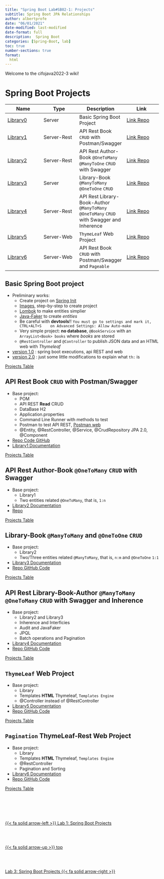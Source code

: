```yaml
---
title: "Spring Boot Lab#SB02-1: Projects"
subtitle: Spring Boot JPA Relationships
author: albertprofe
date: "06/01/2021"
date-modified: last-modified
date-format: full
description:  Spring Boot
categories: [Spring-Boot, lab]
toc: true
number-sections: true
format:
  html
---
```


Welcome to the cifojava2022-3 wiki!

# Spring Boot Projects


::: {.column-page-right}

| Name | Type | Description | Link |
| ------------- | ------------- | ------------- | -------------
|  [Library0](#basic-spring-boot-project)  | Server | Basic Spring Boot Project | [Link Repo](https://github.com/AlbertProfe/cifojava2022-3/wiki#0-basic-spring-boot-project) |
|  [Library1](#api-rest-book-crud-with-postmanswagger)  | Server-Rest | API Rest Book `CRUD` with Postman/Swagger| [Link Repo](https://github.com/AlbertProfe/cifojava2022-3/wiki/Library1:-API-Rest-Book-CRUD-with-Postman-Swagger) |
|  [Library2](#api-rest-author-book-onetomany-crud-with-swagger)  | Server-Rest | API Rest Author-Book `@OneToMany` `@ManyToOne` `CRUD` with Swagger  | [Link Repo](https://github.com/AlbertProfe/cifojava2022-3/wiki/Library2:-API-Rest-Author-Book-@OneToMany-CRUD-with-Swagger) |
|  [Library3](#library-book-manytomany-and-onetoone-crud)  | Server | Library-Book `@ManyToMany` `@OneToOne` `CRUD` | [Link Repo](https://github.com/AlbertProfe/cifojava2022-3/wiki/Library3:-API-Rest-Library-Book-@ManyToMany-@OneToOne-CRUD-with-Swagger) |
|  [Library4](#api-rest-library-book-author-manytomany-onetomany-crud-with-swagger-and-inherence)  | Server-Rest | API Rest Library-Book-Author `@ManyToMany` `@OneToMany` `CRUD` with Swagger and Inherence | [Link Repo]() |
|  [Library5](#thymeleaf-web-project)  | Server-Web | `ThymeLeaf` Web Project | [Link Repo](https://github.com/AlbertProfe/cifojava2022-3/tree/master/library5) |
|  [Library6](#pagination-thymeleaf-rest-web-project)  | Server-Web |  API Rest Book `CRUD` with Postman/Swagger and `Pageable` | [Link Repo](https://github.com/AlbertProfe/cifojava2022-3/tree/90d819e54ebbd95d85243ef74040638798bb1b62/library6) |

:::

## Basic Spring Boot project

* Preliminary works:
  * Create project on [Spring Init](https://start.spring.io/)
  * [Images](https://drive.google.com/drive/folders/1H054CjFFY5EIHlBP7T08s2HilS8RnnHR?usp=sharing), step-by-step to create project
  * [Lombok](https://projectlombok.org/) to make entities simplier
  * [Java-Faker](https://github.com/DiUS/java-faker) to create _entities_
  * Be careful with **devtools**!!
    `You must go to settings and mark it, CTRL+ALT+S
     on Advanced Settings: Allow Auto-make`
  * Very simple project: **no database**, `@BookService` with an `ArrayList<Book> books` where _books_ are stored
  * `@RestController` and `@Controller` to publish JSON data and an HTML web with _Thymeleaf_

* [version 1.0](https://github.com/AlbertProfe/cifojava2022-3/tree/d9af131064c4c47ef9797c09e53cbc6b48023746) : spring boot executions, api REST and web
* [version 2.0](https://github.com/AlbertProfe/cifojava2022-3/tree/33ab432930f3cb8f9aa66a4d6335b90eaea82e31) : just some little modifications to explain what `th:` is

[Projects Table](#spring-boot-projects)

## API Rest Book `CRUD` with Postman/Swagger


* Base project:
  * POM
  * API REST **Read** CRUD
  * DataBase H2
  * Application.properties
  * Command Line Runner with methods to test
  * Postman to test API REST, [Postman web](https://www.postman.com/)
  * @Entity, @RestController, @Service, @CrudRepository JPA 2.0, @Component


- [Repo Code GitHub](https://github.com/AlbertProfe/cifojava2022-3/tree/master/library1){.external} 
- [Library1 Documentation](https://github.com/AlbertProfe/cifojava2022-3/wiki/Library1:-API-Rest-Book-CRUD-with-Postman-Swagger){.external} 


[Projects Table](#spring-boot-projects)

## API Rest Author-Book `@OneToMany` `CRUD` with Swagger


* Base project:
  * Library1
  * Two entities related `@OneToMany`, that is, `1:n`

- [Library2 Documentation](https://github.com/AlbertProfe/cifojava2022-3/wiki/Library2:-API-Rest-Author-Book-@OneToMany-CRUD-with-Swagger){.external} 
- [Repo](https://github.com/AlbertProfe/cifojava2022-3/tree/master/library2){.external} 

[Projects Table](#spring-boot-projects)

## Library-Book `@ManyToMany` and `@OneToOne` `CRUD`


* Base project:
  * Library2
  * Two/Three entities related `@ManyToMany`, that is, `n:m` and `@OneToOne` `1:1`

- [Library3 Documentation](https://github.com/AlbertProfe/cifojava2022-3/wiki/Library3:-API-Rest-Library-Book-@ManyToMany-@OneToOne-CRUD-with-Swagger){.external} 
- [Repo GitHub Code](https://github.com/AlbertProfe/cifojava2022-3/tree/master/library3){.external} 

[Projects Table](#spring-boot-projects)

## API Rest Library-Book-Author `@ManyToMany` `@OneToMany` `CRUD` with Swagger and Inherence


* Base project:
  * Library2 and Library3
  * Inherence and Interficies
  * Audit and JavaFaker
  * JPQL  
  * Batch operations and Pagination

 - [Library4 Documentation](https://github.com/AlbertProfe/cifojava2022-3/wiki/Library4:-API-Rest-Library-Book-Author-@ManyToMany-@OneToMany-CRUD-with-Swagger-and-Inherence){.external} 
- [Repo GitHub Code](https://github.com/AlbertProfe/cifojava2022-3/tree/master/library3){.external}  

[Projects Table](#spring-boot-projects)

## `ThymeLeaf` Web Project

* Base project:
  * Library
  * Templates **HTML** Thymeleaf, `Templates Engine`
  * @Controller instead of @RestController

 - [Library5 Documentation](https://github.com/AlbertProfe/cifojava2022-3/wiki/Library5:-ThymeLeaf-Web-Project){.external} 
- [Repo GitHub Code](https://github.com/AlbertProfe/cifojava2022-3/tree/master/library3){.external} 

[Projects Table](#spring-boot-projects)

## `Pagination` ThymeLeaf-Rest Web Project

* Base project:
  * Library
  * Templates **HTML** Thymeleaf, `Templates Engine`
  * @RestController
  * Pagination and Sorting

 - [Library6 Documentation](https://github.com/AlbertProfe/cifojava2022-3/wiki/Library6:-API-Rest-Book-CRUD-with-Postman-Swagger-and-Pageable){.external} 
- [Repo GitHub Code](https://github.com/AlbertProfe/cifojava2022-3/tree/master/library3){.external} 

[Projects Table](#spring-boot-projects)




<!--- navLinks -->
<br><br>
<div class=row>
<br>
<div class='column left previous'>
<br>
[{{< fa solid arrow-left >}} Lab 1: Spring Boot Projects](/springboot/sblab1.qmd)
<br>
</div>
<br>
<div class='column center'>
<br>
[{{< fa solid arrow-up >}} top](#top)
<br>
</div>
<br>
<div class='column right next'>
<br>
[Lab 3: Spring Boot Projects  {{< fa solid arrow-right >}}](/springboot/sblab3.qmd)
<br>
</div>
<br>
</div>

